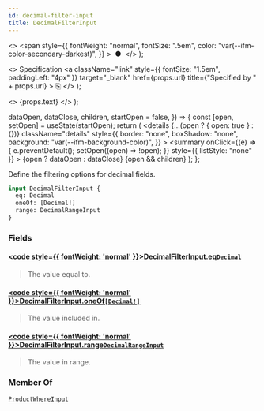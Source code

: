 ```yaml
---
id: decimal-filter-input
title: DecimalFilterInput
---
```


  <>
    <span
      style={{
        fontWeight: "normal",
        fontSize: ".5em",
        color: "var(--ifm-color-secondary-darkest)",
      }}
    >
      &nbsp;●&nbsp;
    </span>
  </>
);

  <>
    Specification
    <a
      className="link"
      style={{ fontSize: "1.5em", paddingLeft: "4px" }}
      target="\_blank"
      href={props.url}
      title={"Specified by " + props.url}
    >
      ⎘
    </a>
  </>
);

  <>
    <span className={props.class}>{props.text}</span>
  </>
);


  dataOpen,
  dataClose,
  children,
  startOpen = false,
}) => {
  const [open, setOpen] = useState(startOpen);
  return (
    <details
      {...(open ? { open: true } : {})}
      className="details"
      style={{
        border: "none",
        boxShadow: "none",
        background: "var(--ifm-background-color)",
      }}
    >
      <summary
        onClick={(e) => {
          e.preventDefault();
          setOpen((open) => !open);
        }}
        style={{ listStyle: "none" }}
      >
        {open ? dataOpen : dataClose}
      </summary>
      {open && children}
    </details>
  );
};

Define the filtering options for decimal fields.

<Badge text="Added in Saleor 3.14" class="secondary margin-bottom--sm" />

<FeaturePreview />

```graphql
input DecimalFilterInput {
  eq: Decimal
  oneOf: [Decimal!]
  range: DecimalRangeInput
}
```

### Fields

#### [<code style={{ fontWeight: 'normal' }}>DecimalFilterInput.<b>eq</b></code>](#)<Bullet />[`Decimal`](../../../api-storefront/miscellaneous/scalars/decimal) <Badge class="badge badge--secondary" text="scalar"/> <Badge class="badge badge--secondary" text="miscellaneous"/>

> The value equal to.

#### [<code style={{ fontWeight: 'normal' }}>DecimalFilterInput.<b>oneOf</b></code>](#)<Bullet />[`[Decimal!]`](../../../api-storefront/miscellaneous/scalars/decimal) <Badge class="badge badge--secondary" text="list"/> <Badge class="badge badge--secondary" text="scalar"/> <Badge class="badge badge--secondary" text="miscellaneous"/>

> The value included in.

#### [<code style={{ fontWeight: 'normal' }}>DecimalFilterInput.<b>range</b></code>](#)<Bullet />[`DecimalRangeInput`](../../../api-storefront/miscellaneous/inputs/decimal-range-input) <Badge class="badge badge--secondary" text="input"/> <Badge class="badge badge--secondary" text="miscellaneous"/>

> The value in range.

### Member Of

[`ProductWhereInput`](../../../api-storefront/products/inputs/product-where-input) <Badge class="badge badge--secondary" text="input"/>

